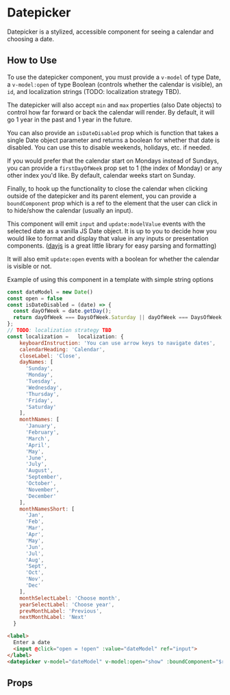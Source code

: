 
# Datepicker

Datepicker is a stylized, accessible component for seeing a calendar and choosing a date.

<Preview>
  <Story id="components-datepicker--primary" />
</Preview>

## How to Use
To use the datepicker component, you must provide a `v-model` of type Date, a `v-model:open` of type Boolean (controls whether the calendar is visible), an `id`, and localization strings (TODO: localization strategy TBD).

The datepicker will also accept `min` and `max` properties (also Date objects) to control how far forward or back the calendar will render. By default, it will go 1 year in the past and 1 year in the future.

You can also provide an `isDateDisabled` prop which is function that takes a single Date object parameter and returns a boolean for whether that date is disabled. You can use this to disable weekends, holidays, etc. if needed.

If you would prefer that the calendar start on Mondays instead of Sundays,  you can provide a `firstDayOfWeek` prop set to 1 (the index of Monday) or any other index you'd like. By default, calendar weeks start on Sunday.

Finally, to hook up the functionality to close the calendar when clicking outside of the datepicker and its parent element, you can provide a `boundComponent` prop which is a ref to the element that the user can click in to hide/show the calendar (usually an input).

This component will emit `input` and `update:modelValue` events with the selected date as a vanilla JS Date object. It is up to you to decide how you would like to format and display that value in any inputs or presentation components. ([dayjs](https://day.js.org/) is a great little library for easy parsing and formatting)

It will also emit `update:open` events with a boolean for whether the calendar is visible or not.

Example of using this component in a template with simple string options
```js
const dateModel = new Date()
const open = false
const isDateDisabled = (date) => {
  const dayOfWeek = date.getDay();
  return dayOfWeek === DaysOfWeek.Saturday || dayOfWeek === DaysOfWeek.Sunday;
};
// TODO: localization strategy TBD
const localization =   localization: {
    keyboardInstruction: 'You can use arrow keys to navigate dates',
    calendarHeading: 'Calendar',
    closeLabel: 'Close',
    dayNames: [
      'Sunday',
      'Monday',
      'Tuesday',
      'Wednesday',
      'Thursday',
      'Friday',
      'Saturday'
    ],
    monthNames: [
      'January',
      'February',
      'March',
      'April',
      'May',
      'June',
      'July',
      'August',
      'September',
      'October',
      'November',
      'December'
    ],
    monthNamesShort: [
      'Jan',
      'Feb',
      'Mar',
      'Apr',
      'May',
      'Jun',
      'Jul',
      'Aug',
      'Sept',
      'Oct',
      'Nov',
      'Dec'
    ],
    monthSelectLabel: 'Choose month',
    yearSelectLabel: 'Choose year',
    prevMonthLabel: 'Previous',
    nextMonthLabel: 'Next'
  }
```
```html
<label>
  Enter a date
  <input @click="open = !open" :value="dateModel" ref="input">
</label>
<datepicker v-model="dateModel" v-model:open="show" :boundComponent="$refs.input"></datepicker>
```


## Props

<ArgsTable story={PRIMARY_STORY} />
